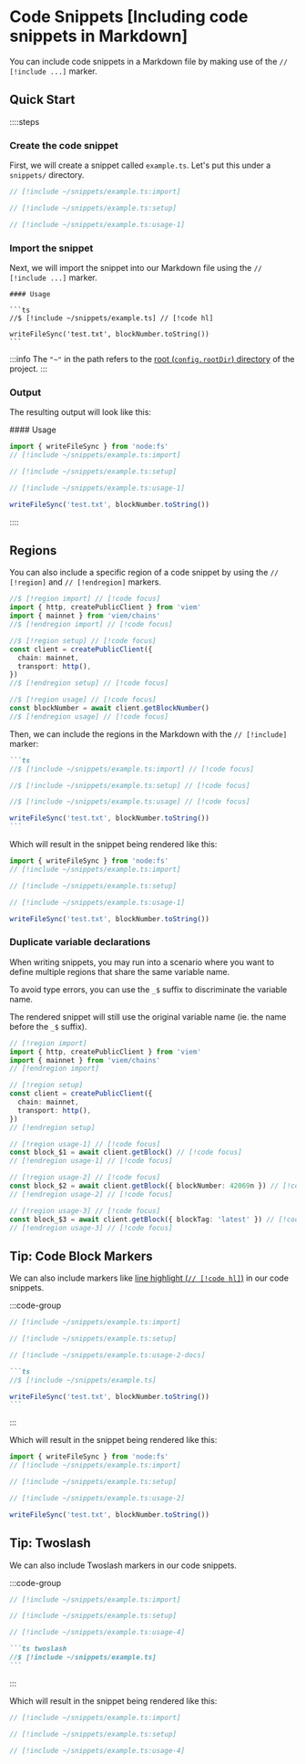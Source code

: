 # Code Snippets [Including code snippets in Markdown]

You can include code snippets in a Markdown file by making use of the `// [!include ...]` marker.

## Quick Start

::::steps

### Create the code snippet

First, we will create a snippet called `example.ts`. Let's put this under a `snippets/` directory.

```ts [docs/snippets/example.ts]
// [!include ~/snippets/example.ts:import]

// [!include ~/snippets/example.ts:setup]

// [!include ~/snippets/example.ts:usage-1]
```

### Import the snippet

Next, we will import the snippet into our Markdown file using the `// [!include ...]` marker.

````mdx [example.md]
#### Usage

```ts
//$ [!include ~/snippets/example.ts] // [!code hl]

writeFileSync('test.txt', blockNumber.toString())
```
````

:::info
The `"~"` in the path refers to the [root (`config.rootDir`) directory](/docs/structure#root-directory) of the project.
:::

### Output

The resulting output will look like this:

<div>
#### Usage

```ts 
import { writeFileSync } from 'node:fs'
// [!include ~/snippets/example.ts:import]

// [!include ~/snippets/example.ts:setup]

// [!include ~/snippets/example.ts:usage-1]

writeFileSync('test.txt', blockNumber.toString())
```
</div>

::::

## Regions

You can also include a specific region of a code snippet by using the `// [!region]` and `// [!endregion]` markers.

```ts [docs/snippets/example.ts]
//$ [!region import] // [!code focus]
import { http, createPublicClient } from 'viem'
import { mainnet } from 'viem/chains'
//$ [!endregion import] // [!code focus]

//$ [!region setup] // [!code focus]
const client = createPublicClient({
  chain: mainnet,
  transport: http(),
})
//$ [!endregion setup] // [!code focus]

//$ [!region usage] // [!code focus]
const blockNumber = await client.getBlockNumber()
//$ [!endregion usage] // [!code focus]
```

Then, we can include the regions in the Markdown with the `// [!include]` marker:

````md [example.md]
```ts
//$ [!include ~/snippets/example.ts:import] // [!code focus]

//$ [!include ~/snippets/example.ts:setup] // [!code focus]

//$ [!include ~/snippets/example.ts:usage] // [!code focus]

writeFileSync('test.txt', blockNumber.toString())
```
````

Which will result in the snippet being rendered like this:

```ts
import { writeFileSync } from 'node:fs'
// [!include ~/snippets/example.ts:import] 

// [!include ~/snippets/example.ts:setup] 

// [!include ~/snippets/example.ts:usage-1] 

writeFileSync('test.txt', blockNumber.toString())
```

### Duplicate variable declarations

When writing snippets, you may run into a scenario where you want to define multiple regions that share the same variable name.

To avoid type errors, you can use the `_$` suffix to discriminate the variable name.

The rendered snippet will still use the original variable name (ie. the name before the `_$` suffix).

```ts
// [!region import]
import { http, createPublicClient } from 'viem'
import { mainnet } from 'viem/chains'
// [!endregion import]

// [!region setup]
const client = createPublicClient({
  chain: mainnet,
  transport: http(),
})
// [!endregion setup]

// [!region usage-1] // [!code focus]
const block_$1 = await client.getBlock() // [!code focus]
// [!endregion usage-1] // [!code focus]

// [!region usage-2] // [!code focus]
const block_$2 = await client.getBlock({ blockNumber: 42069n }) // [!code focus]
// [!endregion usage-2] // [!code focus]

// [!region usage-3] // [!code focus]
const block_$3 = await client.getBlock({ blockTag: 'latest' }) // [!code focus]
// [!endregion usage-3] // [!code focus]
```

## Tip: Code Block Markers

We can also include markers like [line highlight (`// [!code hl]`)](/docs/api/markdown#line-highlights) in our code snippets.

:::code-group

```ts [docs/snippets/example.ts]
// [!include ~/snippets/example.ts:import]

// [!include ~/snippets/example.ts:setup]

// [!include ~/snippets/example.ts:usage-2-docs]
```

````md [example.md]
```ts
//$ [!include ~/snippets/example.ts]

writeFileSync('test.txt', blockNumber.toString())
```
````

:::

Which will result in the snippet being rendered like this:

```ts 
import { writeFileSync } from 'node:fs'
// [!include ~/snippets/example.ts:import]

// [!include ~/snippets/example.ts:setup]

// [!include ~/snippets/example.ts:usage-2]

writeFileSync('test.txt', blockNumber.toString())
```

## Tip: Twoslash

We can also include Twoslash markers in our code snippets.

:::code-group

```ts [docs/snippets/example.ts]
// [!include ~/snippets/example.ts:import]

// [!include ~/snippets/example.ts:setup]

// [!include ~/snippets/example.ts:usage-4]
```

````md [example.md]
```ts twoslash
//$ [!include ~/snippets/example.ts]
```
````

:::

Which will result in the snippet being rendered like this:

```ts twoslash
// [!include ~/snippets/example.ts:import]

// [!include ~/snippets/example.ts:setup]

// [!include ~/snippets/example.ts:usage-4]
```